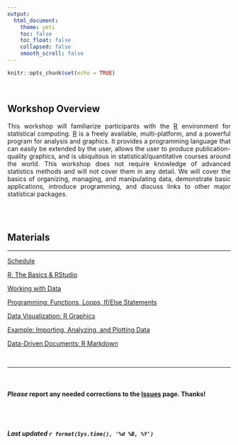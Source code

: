 ```yaml
---
output: 
  html_document:
    theme: yeti
    toc: false
    toc_float: false
    collapsed: false
    smooth_scroll: false
---
```


<style>
body {
text-align: justify}
</style>

```r
knitr::opts_chunk$set(echo = TRUE)
```
<br>

## Workshop Overview

This workshop will familiarize participants with the [R](http://cran.r-project.org/) environment for statistical computing. [R](http://cran.r-project.org/) is a freely available, multi-platform,  and a powerful program for analysis and graphics. It provides a programming language that can easily be extended by the user, allows the user to produce publication-quality graphics, and is ubiquitous in statistical/quantitative courses around the world. This workshop does not require knowledge of advanced statistics methods and will not cover them in any detail. We will cover the basics of organizing, managing, and manipulating data, demonstrate basic applications, introduce programming, and discuss links to other major statistical packages.  


<br>
<br>

## Materials  
____

[Schedule](R_Schedule.html)

[R, The Basics & RStudio](R_Basics.html)

[Working with Data](R_Working_with_Data.html)

[Programming: Functions, Loops, If/Else Statements](R_Programming.html)

[Data Visualization: R Graphics](R_Data_Visualization.html)

[Example: Importing, Analyzing, and Plotting Data](R_Data_Example.html)

[Data-Driven Documents: R Markdown](R_Markdown.html)

<br>

____

<br>

#### ***Please*** report any needed corrections to the [Issues](https://github.com/jacobtnyoung/RWorkshop/issues) page. Thanks!

<br>
<br>


###### ***Last updated `r format(Sys.time(), '%d %B, %Y')`***